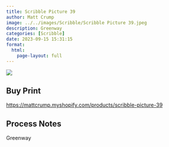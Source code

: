 ```yaml
---
title: Scribble Picture 39
author: Matt Crump
image: ../../images/Scribble/Scribble Picture 39.jpeg
description: Greenway
categories: [Scribble]
date: 2023-09-15 15:31:15
format:
  html:
    page-layout: full
---
```


![](../../images/Scribble/Scribble Picture 39.jpeg)

## Buy Print

<https://mattcrump.myshopify.com/products/scribble-picture-39>


## Process Notes

Greenway

